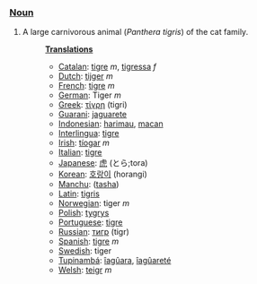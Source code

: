 ===[[Noun]]===
#A large carnivorous animal (<I>Panthera tigris</I>) of the cat family.
#:'''[[Translation]]s'''
#:*[[Catalan]]: [[tigre]] ''m'', [[tigressa]] ''f''
#:*[[Dutch]]: [[tijger]] ''m''
#:*[[French]]: [[tigre]] ''m''
#:*[[German]]: Tiger ''m''
#:*[[Greek]]: [[τίγρη]] (tigri)
#:*[[Guarani]]: [[jaguarete]]
#:*[[Indonesian]]: [[harimau]], [[macan]]
#:*[[Interlingua]]: [[tigre]]
#:*[[Irish]]: [[tíogar]] ''m''
#:*[[Italian]]: [[tigre]]
#:*[[Japanese]]: [[虎]] (とら;tora)
#:*[[Korean]]: [[호랑이]] (horangi)
#:*[[Manchu]]: ([[tasha]])
#:*[[Latin]]: [[tigris]]
#:*[[Norwegian]]: tiger ''m''
#:*[[Polish]]: [[tygrys]]
#:*[[Portuguese]]: [[tigre]]
#:*[[Russian]]: [[тигр]] (tigr)
#:*[[Spanish]]: [[tigre]] ''m''
#:*[[Swedish]]: tiger
#:*[[Tupinambá]]: [[îagûara]], [[îagûareté]]
#:*[[Welsh]]: [[teigr]] ''m''